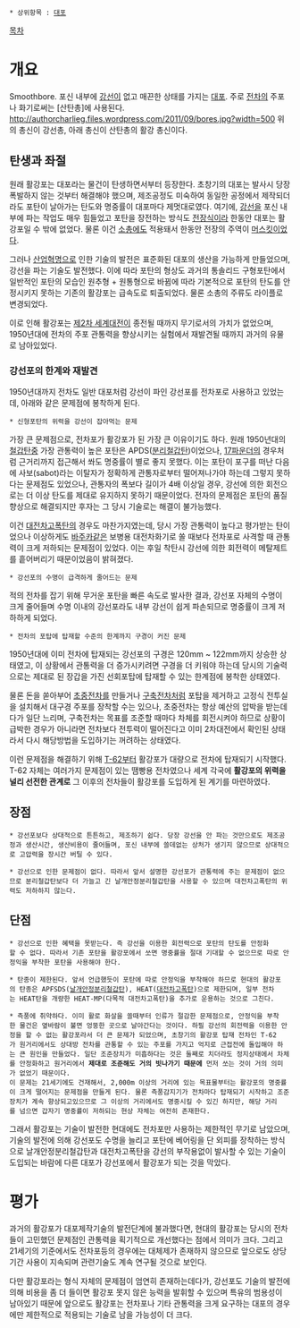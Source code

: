  * 상위항목 : [[대포]]

[[목차]]
= 개요 =
Smoothbore. 포신 내부에 [[강선]]이 없고 매끈한 상태를 가지는 [[대포]]. 주로 [[전차]]의 주포나 화기로써는 [산탄총]에 사용된다.
http://authorcharlieg.files.wordpress.com/2011/09/bores.jpg?width=500
위의 총신이 강선총, 아래 총신이 산탄총의 활강 총신이다.
== 탄생과 좌절 ==
원래 활강포는 대포라는 물건이 탄생하면서부터 등장한다. 초창기의 대포는 발사시 당장 폭발하지 않는 것부터 해결해야 했으며, 제조공정도 미숙하여 동일한 공정에서 제작되더라도 포탄이 날아가는 탄도와 명중률이 대포마다 제멋대로였다. 여기에, [[강선]]을 포신 내부에 파는 작업도 매우 힘들었고 포탄을 장전하는 방식도 [[전장식]]이라 한동안 대포는 활강포일 수 밖에 없었다. 물론 이건 [[소총]]에도 적용돼서 한동안 전장의 주역이 [[머스킷]]이었다.

그러나 [[산업혁명]]으로 인한 기술의 발전은 표준화된 대포의 생산을 가능하게 만들었으며, 강선을 파는 기술도 발전했다. 이에 따라 포탄의 형상도 과거의 통솔리드 구형포탄에서 일반적인 포탄의 모습인 원추형 + 원통형으로 바뀜에 따라 기본적으로 포탄의 탄도를 안정시키지 못하는 기존의 활강포는 급속도로 퇴출되었다. 물론 소총의 주류도 라이플로 변경되었다.

이로 인해 활강포는 [[제2차 세계대전]]이 종전될 때까지 무기로서의 가치가 없었으며, 1950년대에 전차의 주포 관통력을 향상시키는 실험에서 재발견될 때까지 과거의 유물로 남아있었다.

=== 강선포의 한계와 재발견 ===
1950년대까지 전차도 일반 대포처럼 강선이 파인 강선포를 전차포로 사용하고 있었는데, 아래와 같은 문제점에 봉착하게 된다.

 * 신형포탄의 위력을 강선이 잡아먹는 문제
가장 큰 문제점으로, 전차포가 활강포가 된 가장 큰 이유이기도 하다. 원래 1950년대의 [[철갑탄]]중 가장 관통력이 높은 포탄은 APDS([[분리철갑탄]])이었으나, [[17파운더]]의 경우처럼 근거리까지 접근해서 쏴도 명중률이 별로 좋지 못했다. 이는 포탄이 포구를 떠난 다음에 사보(sabot)라는 이탈자가 정확하게 관통자로부터 떨어져나가야 하는데 그렇지 못하다는 문제점도 있었으나, 관통자의 폭보다 길이가 4배 이상일 경우, 강선에 의한 회전으로는 더 이상 탄도를 제대로 유지하지 못하기 때문이었다. 전자의 문제점은 포탄의 품질향상으로 해결되지만 후자는 그 당시 기술로는 해결이 불가능했다.

이건 [[대전차고폭탄]]의 경우도 마찬가지였는데, 당시 가장 관통력이 높다고 평가받는 탄이었으나 이상하게도 [[바주카]]같은 보병용 대전차화기로 쏠 때보다 전차포로 사격할 때 관통력이 크게 저하되는 문제점이 있었다. 이는 후일 착탄시 강선에 의한 회전력이 메탈제트를 흩어버리기 때문이었음이 밝혀졌다.

 * 강선포의 수명이 급격하게 줄어드는 문제
적의 전차를 잡기 위해 무거운 포탄을 빠른 속도로 발사한 결과, 강선포 자체의 수명이 크게 줄어들며 수명 이내의 강선포라도 내부 강선이 쉽게 파손되므로 명중률이 크게 저하하게 되었다.

 * 전차의 포탑에 탑재할 수준의 한계까지 구경이 커진 문제
1950년대에 이미 전차에 탑재되는 강선포의 구경은 120mm ~ 122mm까지 상승한 상태였고, 이 상황에서 관통력을 더 증가시키려면 구경을 더 키워야 하는데 당시의 기술력으로는 제대로 된 장갑을 가진 선회포탑에 탑재할 수 있는 한계점에 봉착한 상태였다. 

물론 돈을 쏟아부어 [[초중전차]]를 만들거나 [[구축전차]]처럼 포탑을 제거하고 고정식 전투실을 설치해서 대구경 주포를 장착할 수는 있으나, 초중전차는 항상 예산의 압박을 받는데다가 일단 느리며, 구축전차는 목표를 조준할 때마다 차체를 회전시켜야 하므로 상황이 급박한 경우가 아니라면 전차보다 전투력이 떨어진다고 이미 2차대전에서 확인된 상태라서 다시 해당방법을 도입하기는 꺼려하는 상태였다.

이런 문제점을 해결하기 위해 [[T-62]]부터 활강포가 대량으로 전차에 탑재되기 시작했다. T-62 자체는 여러가지 문제점이 있는 땜빵용 전차였으나 세계 각국에 '''활강포의 위력을 널리 선전한 관계로''' 그 이후의 전차들이 활강포를 도입하게 된 계기를 마련하였다.

== 장점 ==
 * 강선포보다 상대적으로 튼튼하고, 제조하기 쉽다. 당장 강선을 안 파는 것만으로도 제조공정과 생산시간, 생산비용이 줄어들며, 포신 내부에 쓸데없는 상처가 생기지 않으므로 상대적으로 고압력을 장시간 버틸 수 있다.

 * 강선으로 인한 문제점이 없다. 따라서 앞서 설명한 강선포가 관통력에 주는 문제점이 없으므로 분리철갑탄보다 더 가늘고 긴 날개안정분리철갑탄을 사용할 수 있으며 대전차고폭탄의 위력도 저하하지 않는다. 

== 단점 ==
 * 강선으로 인한 혜택을 못받는다. 즉 강선을 이용한 회전력으로 포탄의 탄도를 안정화할 수 없다. 따라서 기존 포탄을 활강포에서 쏘면 명중률을 절대 기대할 수 없으므로 따로 안정익을 부착한 포탄을 사용해야 한다.

 * 탄종이 제한된다. 앞서 언급했듯이 포탄에 따로 안정익을 부착해야 하므로 현대의 활강포의 탄종은 APFSDS([[날개안정분리철갑탄]]), HEAT([[대전차고폭탄]])으로 제한되며, 일부 전차는 HEAT탄을 개량한 HEAT-MP(다목적 대전차고폭탄)을 추가로 운용하는 것으로 그친다.

 * 측풍에 취약하다. 이미 활로 화살을 쏠때부터 인류가 절감한 문제점으로, 안정익을 부착한 물건은 옆바람이 불면 엉뚱한 곳으로 날아간다는 것이다. 하필 강선의 회전력을 이용한 안정을 할 수 없는 활강포라서 더 큰 문제가 되었으며, 초창기의 활강포 탑재 전차인 T-62가 원거리에서도 상대방 전차를 관통할 수 있는 주포를 가지고 억지로 근접전에 돌입해야 하는 큰 원인을 만들었다. 일단 조준장치가 미흡하다는 것은 둘째로 치더라도 정지상태에서 차체를 안정화하고 원거리에서 '''제대로 조준해도 거의 빗나가기 때문에''' 먼저 쏘는 것이 거의 의미가 없었기 때문이다.
 이 문제는 21세기에도 건재해서, 2,000m 이상의 거리에 있는 목표물부터는 활강포의 명중률이 크게 떨어지는 문제점을 만들게 된다. 물론 측풍감지기가 전차마다 탑재되기 시작하고 조준장치가 계속 향상되고있으므로 그 이상의 거리에서도 명중시킬 수 있긴 하지만, 해당 거리를 넘으면 갑자기 명중률이 저하되는 현상 자체는 여전히 존재한다.

그래서 활강포는 기술이 발전한 현대에도 전차포만 사용하는 제한적인 무기로 남았으며, 기술의 발전에 의해 강선포도 수명을 늘리고 포탄에 베어링을 단 외피를 장착하는 방식으로 날개안정분리철갑탄과 대전차고폭탄을 강선의 부작용없이 발사할 수 있는 기술이 도입되는 바람에 다른 대포가 강선포에서 활강포가 되는 것을 막았다.

= 평가 =
과거의 활강포가 대포제작기술의 발전단계에 불과했다면, 현대의 활강포는 당시의 전차들이 고민했던 문제점인 관통력을 획기적으로 개선했다는 점에서 의미가 크다. 그리고 21세기의 기준에서도 전차포등의 경우에는 대체제가 존재하지 않으므로 앞으로도 상당기간 사용이 지속되며 관련기술도 계속 연구될 것으로 보인다.

다만 활강포라는 형식 자체의 문제점이 엄연히 존재하는데다가, 강선포도 기술의 발전에 의해 비용을 좀 더 들이면 활강포 못지 않은 능력을 발휘할 수 있으며 특유의 범용성이 남아있기 때문에 앞으로도 활강포는 전차포나 기타 관통력을 크게 요구하는 대포의 경우에만 제한적으로 적용되는 기술로 남을 가능성이 더 크다.
